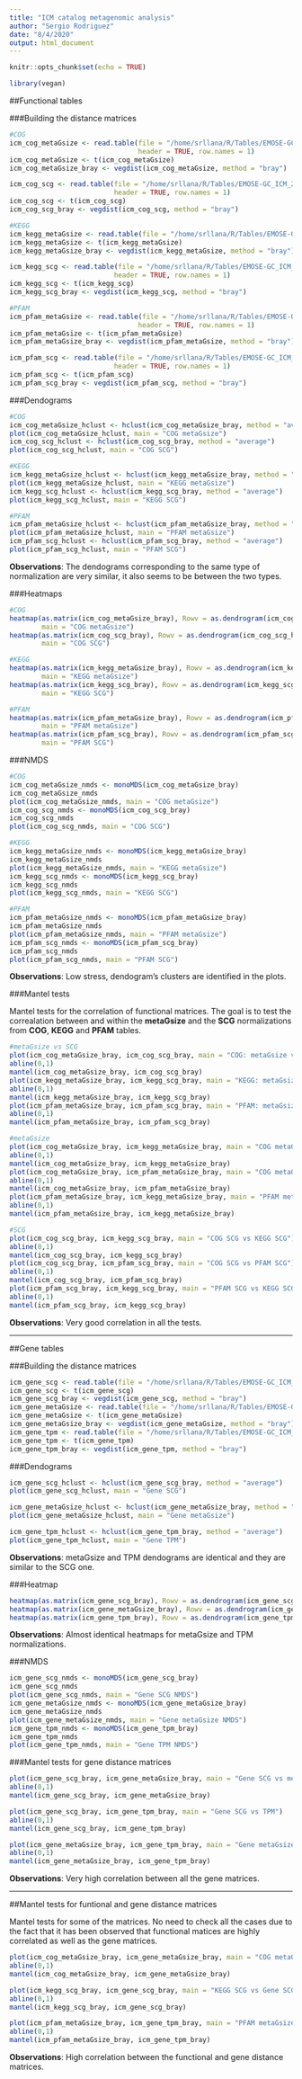 ```yaml
---
title: "ICM catalog metagenomic analysis"
author: "Sergio Rodriguez"
date: "8/4/2020"
output: html_document
---
```


```r
knitr::opts_chunk$set(echo = TRUE)
```

```r
library(vegan)
```

##Functional tables

###Building the distance matrices

```r
#COG
icm_cog_metaGsize <- read.table(file = "/home/srllana/R/Tables/EMOSE-GC_ICM_250bp_COG.lengthNorm.metaGsizeNorm.counts.tbl",
                                header = TRUE, row.names = 1)
icm_cog_metaGsize <- t(icm_cog_metaGsize)
icm_cog_metaGsize_bray <- vegdist(icm_cog_metaGsize, method = "bray")

icm_cog_scg <- read.table(file = "/home/srllana/R/Tables/EMOSE-GC_ICM_250bp_COG.lengthNorm.SCGnorm.counts.tbl", 
                          header = TRUE, row.names = 1)
icm_cog_scg <- t(icm_cog_scg)
icm_cog_scg_bray <- vegdist(icm_cog_scg, method = "bray")

#KEGG
icm_kegg_metaGsize <- read.table(file = "/home/srllana/R/Tables/EMOSE-GC_ICM_250bp_KEGG.ko.lengthNorm.metaGsizeNorm.counts.tbl", header = TRUE, row.names = 1)
icm_kegg_metaGsize <- t(icm_kegg_metaGsize)
icm_kegg_metaGsize_bray <- vegdist(icm_kegg_metaGsize, method = "bray")

icm_kegg_scg <- read.table(file = "/home/srllana/R/Tables/EMOSE-GC_ICM_250bp_KEGG.ko.lengthNorm.SCGnorm.counts.tbl", 
                          header = TRUE, row.names = 1)
icm_kegg_scg <- t(icm_kegg_scg)
icm_kegg_scg_bray <- vegdist(icm_kegg_scg, method = "bray")

#PFAM
icm_pfam_metaGsize <- read.table(file = "/home/srllana/R/Tables/EMOSE-GC_ICM_250bp_pfam.lengthNorm.metaGsizeNorm.counts.tbl",
                                header = TRUE, row.names = 1)
icm_pfam_metaGsize <- t(icm_pfam_metaGsize)
icm_pfam_metaGsize_bray <- vegdist(icm_pfam_metaGsize, method = "bray")

icm_pfam_scg <- read.table(file = "/home/srllana/R/Tables/EMOSE-GC_ICM_250bp_pfam.lengthNorm.SCGnorm.counts.tbl", 
                          header = TRUE, row.names = 1)
icm_pfam_scg <- t(icm_pfam_scg)
icm_pfam_scg_bray <- vegdist(icm_pfam_scg, method = "bray")
```


###Dendograms

```r
#COG
icm_cog_metaGsize_hclust <- hclust(icm_cog_metaGsize_bray, method = "average")
plot(icm_cog_metaGsize_hclust, main = "COG metaGsize")
icm_cog_scg_hclust <- hclust(icm_cog_scg_bray, method = "average")
plot(icm_cog_scg_hclust, main = "COG SCG")

#KEGG
icm_kegg_metaGsize_hclust <- hclust(icm_kegg_metaGsize_bray, method = "average")
plot(icm_kegg_metaGsize_hclust, main = "KEGG metaGsize")
icm_kegg_scg_hclust <- hclust(icm_kegg_scg_bray, method = "average")
plot(icm_kegg_scg_hclust, main = "KEGG SCG")

#PFAM
icm_pfam_metaGsize_hclust <- hclust(icm_pfam_metaGsize_bray, method = "average")
plot(icm_pfam_metaGsize_hclust, main = "PFAM metaGsize")
icm_pfam_scg_hclust <- hclust(icm_pfam_scg_bray, method = "average")
plot(icm_pfam_scg_hclust, main = "PFAM SCG")
```

**Observations**: The dendograms corresponding to the same type of normalization are very similar, it also seems to be between the two types.


###Heatmaps

```r
#COG
heatmap(as.matrix(icm_cog_metaGsize_bray), Rowv = as.dendrogram(icm_cog_metaGsize_hclust), Colv = "Rowv", symm = TRUE,
        main = "COG metaGsize")
heatmap(as.matrix(icm_cog_scg_bray), Rowv = as.dendrogram(icm_cog_scg_hclust), Colv = "Rowv", symm = TRUE,
        main = "COG SCG")

#KEGG
heatmap(as.matrix(icm_kegg_metaGsize_bray), Rowv = as.dendrogram(icm_kegg_metaGsize_hclust), Colv = "Rowv", symm = TRUE,
        main = "KEGG metaGsize")
heatmap(as.matrix(icm_kegg_scg_bray), Rowv = as.dendrogram(icm_kegg_scg_hclust), Colv = "Rowv", symm = TRUE,
        main = "KEGG SCG")

#PFAM
heatmap(as.matrix(icm_pfam_metaGsize_bray), Rowv = as.dendrogram(icm_pfam_metaGsize_hclust), Colv = "Rowv", symm = TRUE,
        main = "PFAM metaGsize")
heatmap(as.matrix(icm_pfam_scg_bray), Rowv = as.dendrogram(icm_pfam_scg_hclust), Colv = "Rowv", symm = TRUE,
        main = "PFAM SCG")
```


###NMDS

```r
#COG
icm_cog_metaGsize_nmds <- monoMDS(icm_cog_metaGsize_bray)
icm_cog_metaGsize_nmds
plot(icm_cog_metaGsize_nmds, main = "COG metaGsize")
icm_cog_scg_nmds <- monoMDS(icm_cog_scg_bray)
icm_cog_scg_nmds
plot(icm_cog_scg_nmds, main = "COG SCG")

#KEGG
icm_kegg_metaGsize_nmds <- monoMDS(icm_kegg_metaGsize_bray)
icm_kegg_metaGsize_nmds
plot(icm_kegg_metaGsize_nmds, main = "KEGG metaGsize")
icm_kegg_scg_nmds <- monoMDS(icm_kegg_scg_bray)
icm_kegg_scg_nmds
plot(icm_kegg_scg_nmds, main = "KEGG SCG")

#PFAM
icm_pfam_metaGsize_nmds <- monoMDS(icm_pfam_metaGsize_bray)
icm_pfam_metaGsize_nmds
plot(icm_pfam_metaGsize_nmds, main = "PFAM metaGsize")
icm_pfam_scg_nmds <- monoMDS(icm_pfam_scg_bray)
icm_pfam_scg_nmds
plot(icm_pfam_scg_nmds, main = "PFAM SCG")
```

**Observations**: Low stress, dendogram's clusters are identified in the plots.


###Mantel tests

Mantel tests for the correlation of functional matrices. The goal is to test the correalation between and within the **metaGsize** and the **SCG** normalizations from **COG**, **KEGG** and **PFAM** tables.


```r
#metaGsize vs SCG
plot(icm_cog_metaGsize_bray, icm_cog_scg_bray, main = "COG: metaGsize vs SCG")
abline(0,1)
mantel(icm_cog_metaGsize_bray, icm_cog_scg_bray)
plot(icm_kegg_metaGsize_bray, icm_kegg_scg_bray, main = "KEGG: metaGsize vs SCG")
abline(0,1)
mantel(icm_kegg_metaGsize_bray, icm_kegg_scg_bray)
plot(icm_pfam_metaGsize_bray, icm_pfam_scg_bray, main = "PFAM: metaGsize vs SCG")
abline(0,1)
mantel(icm_pfam_metaGsize_bray, icm_pfam_scg_bray)

#metaGsize
plot(icm_cog_metaGsize_bray, icm_kegg_metaGsize_bray, main = "COG metaGsize vs KEGG metaGsize")
abline(0,1)
mantel(icm_cog_metaGsize_bray, icm_kegg_metaGsize_bray)
plot(icm_cog_metaGsize_bray, icm_pfam_metaGsize_bray, main = "COG metaGsize vs PFAM metaGsize")
abline(0,1)
mantel(icm_cog_metaGsize_bray, icm_pfam_metaGsize_bray)
plot(icm_pfam_metaGsize_bray, icm_kegg_metaGsize_bray, main = "PFAM metaGsize vs KEGG metaGsize")
abline(0,1)
mantel(icm_pfam_metaGsize_bray, icm_kegg_metaGsize_bray)

#SCG
plot(icm_cog_scg_bray, icm_kegg_scg_bray, main = "COG SCG vs KEGG SCG")
abline(0,1)
mantel(icm_cog_scg_bray, icm_kegg_scg_bray)
plot(icm_cog_scg_bray, icm_pfam_scg_bray, main = "COG SCG vs PFAM SCG")
abline(0,1)
mantel(icm_cog_scg_bray, icm_pfam_scg_bray)
plot(icm_pfam_scg_bray, icm_kegg_scg_bray, main = "PFAM SCG vs KEGG SCG")
abline(0,1)
mantel(icm_pfam_scg_bray, icm_kegg_scg_bray)
```


**Observations**: Very good correlation in all the tests.


***


##Gene tables


###Building the distance matrices

```r
icm_gene_scg <- read.table(file = "/home/srllana/R/Tables/EMOSE-GC_ICM_250bp_gene.length.SCG.Norm.counts.tbl", header = TRUE, row.names = 1)
icm_gene_scg <- t(icm_gene_scg)
icm_gene_scg_bray <- vegdist(icm_gene_scg, method = "bray")
icm_gene_metaGsize <- read.table(file = "/home/srllana/R/Tables/EMOSE-GC_ICM_250bp_gene.lengthNorm.metaGsizeGbNorm.counts.tbl", header = TRUE, row.names = 1)
icm_gene_metaGsize <- t(icm_gene_metaGsize)
icm_gene_metaGsize_bray <- vegdist(icm_gene_metaGsize, method = "bray")
icm_gene_tpm <- read.table(file = "/home/srllana/R/Tables/EMOSE-GC_ICM_250bp_gene.TPM.tbl", header = TRUE, row.names = 1)
icm_gene_tpm <- t(icm_gene_tpm)
icm_gene_tpm_bray <- vegdist(icm_gene_tpm, method = "bray")
```


###Dendograms

```r
icm_gene_scg_hclust <- hclust(icm_gene_scg_bray, method = "average")
plot(icm_gene_scg_hclust, main = "Gene SCG")

icm_gene_metaGsize_hclust <- hclust(icm_gene_metaGsize_bray, method = "average")
plot(icm_gene_metaGsize_hclust, main = "Gene metaGsize")

icm_gene_tpm_hclust <- hclust(icm_gene_tpm_bray, method = "average")
plot(icm_gene_tpm_hclust, main = "Gene TPM")
```

**Observations**: metaGsize and TPM dendograms are identical and they are similar to the SCG one.


###Heatmap

```r
heatmap(as.matrix(icm_gene_scg_bray), Rowv = as.dendrogram(icm_gene_scg_hclust), Colv = "Rowv", symm = TRUE, main = "Gene SCG")
heatmap(as.matrix(icm_gene_metaGsize_bray), Rowv = as.dendrogram(icm_gene_metaGsize_hclust), Colv = "Rowv", symm = TRUE, main = "Gene metaGsize")
heatmap(as.matrix(icm_gene_tpm_bray), Rowv = as.dendrogram(icm_gene_tpm_hclust), Colv = "Rowv", symm = TRUE, main = "Gene TPM")
```

**Observations**: Almost identical heatmaps for metaGsize and TPM normalizations.


###NMDS

```r
icm_gene_scg_nmds <- monoMDS(icm_gene_scg_bray)
icm_gene_scg_nmds
plot(icm_gene_scg_nmds, main = "Gene SCG NMDS")
icm_gene_metaGsize_nmds <- monoMDS(icm_gene_metaGsize_bray)
icm_gene_metaGsize_nmds
plot(icm_gene_metaGsize_nmds, main = "Gene metaGsize NMDS")
icm_gene_tpm_nmds <- monoMDS(icm_gene_tpm_bray)
icm_gene_tpm_nmds
plot(icm_gene_tpm_nmds, main = "Gene TPM NMDS")
```


###Mantel tests for gene distance matrices

```r
plot(icm_gene_scg_bray, icm_gene_metaGsize_bray, main = "Gene SCG vs metaGsize")
abline(0,1)
mantel(icm_gene_scg_bray, icm_gene_metaGsize_bray)

plot(icm_gene_scg_bray, icm_gene_tpm_bray, main = "Gene SCG vs TPM")
abline(0,1)
mantel(icm_gene_scg_bray, icm_gene_tpm_bray)

plot(icm_gene_metaGsize_bray, icm_gene_tpm_bray, main = "Gene metaGsize vs TPM")
abline(0,1)
mantel(icm_gene_metaGsize_bray, icm_gene_tpm_bray)
```

**Observations**: Very high correlation between all the gene matrices.


***

##Mantel tests for funtional and gene distance matrices


Mantel tests for some of the matrices. No need to check all the cases due to the fact that it has been observed that functional matices are highly correlated as well as the gene matrices.

```r
plot(icm_cog_metaGsize_bray, icm_gene_metaGsize_bray, main = "COG metaGsize vs Gene metaGsize")
abline(0,1)
mantel(icm_cog_metaGsize_bray, icm_gene_metaGsize_bray)

plot(icm_kegg_scg_bray, icm_gene_scg_bray, main = "KEGG SCG vs Gene SCG")
abline(0,1)
mantel(icm_kegg_scg_bray, icm_gene_scg_bray)

plot(icm_pfam_metaGsize_bray, icm_gene_tpm_bray, main = "PFAM metaGsize vs Gene TPM")
abline(0,1)
mantel(icm_pfam_metaGsize_bray, icm_gene_tpm_bray)
```

**Observations**: High correlation between the functional and gene distance matrices.
